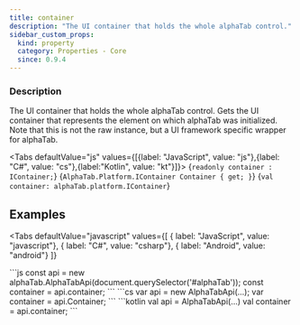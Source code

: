 ```yaml
---
title: container
description: "The UI container that holds the whole alphaTab control."
sidebar_custom_props:
  kind: property
  category: Properties - Core
  since: 0.9.4
---
```



<SinceBadge since="0.9.4" />

<PropertyDescription />

### Description
The UI container that holds the whole alphaTab control. Gets the UI container that represents the element on which alphaTab was initialized. Note that this is not the raw instance, but a UI framework specific wrapper for alphaTab.

<Tabs defaultValue="js" values={[{label: "JavaScript", value: "js"},{label: "C#", value: "cs"},{label:"Kotlin", value: "kt"}]}>
<TabItem value="js">
<CodeBlock language="ts">{`readonly container : IContainer;`}</CodeBlock>
</TabItem>
<TabItem value="cs">
<CodeBlock language="csharp">{`AlphaTab.Platform.IContainer Container { get; }`}</CodeBlock>
</TabItem>
<TabItem value="kt">
<CodeBlock language="kotlin">{`val container: alphaTab.platform.IContainer`}</CodeBlock>
</TabItem>
</Tabs>


## Examples

<Tabs
    defaultValue="javascript"
    values={[
      { label: "JavaScript", value: "javascript"},
      { label: "C#", value: "csharp"},
      { label: "Android", value: "android"}
    ]}
>
<TabItem value="javascript">
```js
const api = new alphaTab.AlphaTabApi(document.querySelector('#alphaTab'));
const container = api.container;
```
</TabItem>
<TabItem value="csharp">
```cs
var api = new AlphaTabApi<MyControl>(...);
var container = api.Container;
```
</TabItem>
<TabItem value="android">
```kotlin
val api = AlphaTabApi<MyControl>(...)
val container = api.container;
```
</TabItem>
</Tabs>
